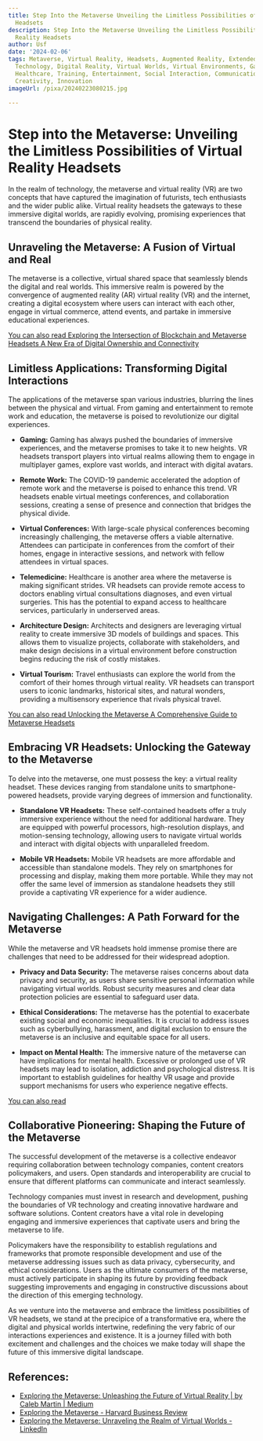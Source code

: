 ```yaml
---
title: Step Into the Metaverse Unveiling the Limitless Possibilities of Virtual Reality
  Headsets
description: Step Into the Metaverse Unveiling the Limitless Possibilities of Virtual
  Reality Headsets
author: Usf
date: '2024-02-06'
tags: Metaverse, Virtual Reality, Headsets, Augmented Reality, Extended Reality, Immersive
  Technology, Digital Reality, Virtual Worlds, Virtual Environments, Gaming, Education,
  Healthcare, Training, Entertainment, Social Interaction, Communication, Collaboration,
  Creativity, Innovation
imageUrl: /pixa/20240223080215.jpg

---
```

# Step into the Metaverse: Unveiling the Limitless Possibilities of Virtual Reality Headsets

In  the realm of technology, the metaverse and virtual reality (VR) are two concepts that have captured the imagination of futurists, tech enthusiasts and the wider public alike. Virtual reality headsets the gateways to these immersive digital worlds, are rapidly evolving, promising experiences that transcend the  boundaries of physical reality.

## Unraveling the Metaverse: A Fusion  of Virtual and Real

The metaverse is a  collective, virtual shared space that seamlessly blends the digital and real worlds. This immersive realm is powered by  the convergence of augmented reality (AR)  virtual reality (VR) and the internet, creating  a digital ecosystem where users can interact with  each other, engage in virtual commerce,  attend events, and partake  in immersive educational experiences.

[You can also read Exploring the Intersection of Blockchain  and Metaverse Headsets A New Era of Digital Ownership and Connectivity](Exploring%20the%20Intersection%20of%20Blockchain%20and%20Metaverse%20Headsets%20A%20New%20Era%20of%20Digital%20Ownership%20and%20Connectivity)


## Limitless  Applications: Transforming Digital Interactions

The applications  of the metaverse span various industries, blurring the  lines  between the physical and virtual. From gaming and entertainment to remote work  and  education, the metaverse is poised to revolutionize our digital experiences.

* **Gaming:** Gaming has always pushed the boundaries of immersive experiences, and the  metaverse promises to take it to new  heights. VR headsets transport players  into virtual realms allowing them to engage in multiplayer games, explore  vast worlds, and  interact with digital avatars.

* **Remote Work:** The COVID-19 pandemic accelerated the  adoption  of remote work and  the metaverse is poised to enhance this trend. VR headsets  enable virtual meetings conferences,  and collaboration sessions, creating a sense of presence and connection that bridges the physical divide.

* **Virtual Conferences:** With  large-scale physical conferences becoming increasingly  challenging, the metaverse offers a viable alternative. Attendees can participate in conferences from the comfort of  their  homes, engage in interactive  sessions,  and  network with fellow attendees in virtual spaces.

*  **Telemedicine:** Healthcare is another area where the metaverse  is making significant strides. VR headsets can provide remote access to doctors enabling  virtual consultations diagnoses, and  even virtual surgeries. This has the  potential to expand access to healthcare services, particularly in underserved areas.

* **Architecture Design:** Architects and designers are leveraging virtual reality to create  immersive 3D models of buildings and spaces.  This allows them to visualize projects, collaborate with stakeholders, and  make  design decisions in a virtual environment before construction begins reducing the risk of costly mistakes.

* **Virtual Tourism:** Travel enthusiasts can explore the world from the comfort of their homes through virtual reality. VR headsets can transport users to iconic  landmarks, historical sites, and natural wonders, providing a multisensory experience that  rivals physical travel.

[You can also  read Unlocking the Metaverse A Comprehensive Guide to Metaverse Headsets](Unlocking%20the%20Metaverse%20A%20Comprehensive%20Guide%20to%20Metaverse%20Headsets)


## Embracing VR  Headsets: Unlocking the Gateway to the  Metaverse

To delve into the  metaverse, one must possess the key: a  virtual reality headset. These devices ranging from standalone units to smartphone-powered headsets, provide varying degrees of immersion and functionality.

* **Standalone  VR Headsets:** These self-contained headsets offer a truly immersive experience without the need  for additional  hardware. They are equipped with powerful processors, high-resolution displays, and motion-sensing technology,  allowing users to navigate virtual worlds and interact  with digital objects with unparalleled freedom.

* **Mobile VR Headsets:** Mobile VR headsets are more affordable and accessible than standalone models. They  rely on smartphones for processing and display, making them more portable. While they may not offer the same level of immersion as standalone headsets they still provide a captivating VR experience for a wider audience.

## Navigating Challenges: A Path Forward for the Metaverse

While the metaverse  and VR headsets  hold immense promise there are challenges that need to be addressed for their widespread adoption.

* **Privacy and Data Security:** The metaverse raises concerns about data privacy and security, as users  share sensitive personal information while navigating virtual worlds. Robust  security measures and clear data protection  policies are essential to safeguard user  data.

* **Ethical Considerations:** The  metaverse has the  potential to exacerbate existing social and economic inequalities. It is crucial to address issues such  as cyberbullying,  harassment, and digital exclusion  to ensure the  metaverse is an inclusive and equitable  space for all users.

* **Impact on Mental Health:** The immersive nature of the metaverse can have implications for mental health. Excessive or prolonged  use of VR headsets may lead to isolation, addiction and psychological distress. It is important to establish guidelines for healthy VR usage and provide support mechanisms for users who experience  negative effects.

[You can also read ]()


##  Collaborative Pioneering:  Shaping the Future of the Metaverse

The successful development of the metaverse is a collective endeavor requiring  collaboration between  technology companies, content creators policymakers, and users. Open standards  and  interoperability are crucial to ensure that different  platforms can communicate and interact  seamlessly.

Technology companies must invest in research and  development, pushing the  boundaries of VR technology  and creating innovative hardware and software solutions.  Content creators have a vital role in developing engaging and immersive experiences  that  captivate users and bring the metaverse to  life.

Policymakers have the  responsibility to establish regulations and  frameworks  that promote responsible development and use of the metaverse addressing issues such as data privacy, cybersecurity, and ethical considerations. Users as the ultimate consumers of the metaverse, must actively participate in shaping its future by providing feedback suggesting improvements and engaging in constructive discussions about the direction of this emerging technology.

As we venture into the metaverse and embrace the limitless possibilities  of  VR headsets, we stand at the precipice of a transformative era, where the digital and physical worlds intertwine, redefining the very fabric of our interactions experiences and existence. It is a journey filled with both excitement and challenges and the choices we make today will  shape the future of  this immersive digital landscape.

## References:
- [Exploring the Metaverse: Unleashing the Future of Virtual Reality | by Caleb Martin | Medium](https://medium.com/@CalebMartin99/exploring-the-metaverse-unleashing-the-future-of-virtual-reality-298c736e3ed0)
- [Exploring the Metaverse - Harvard Business Review](https://hbr.org/2022/07/exploring-the-metaverse)
- [Exploring the Metaverse: Unraveling the Realm of Virtual Worlds - LinkedIn](https://www.linkedin.com/pulse/exploring-metaverse-unraveling-realm-virtual-worlds-velleriya-ivanova)
